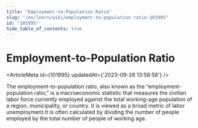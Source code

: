```yaml
---
title: "Employment-to-Population Ratio"
slug: "/en/learn/wiki/employment-to-population-ratio-101995"
id: "101995"
hide_table_of_contents: true
---
```



# Employment-to-Population Ratio

<ArticleMeta id={101995} updatedAt={'2023-09-26 13:58:58'} />
<div className='border-solid border-b border-t-0 my-4 border-[var(--ifm-color-gray-300)]' />

The employment-to-population ratio, also known as the “employment-population ratio,” is a macroeconomic statistic that measures the civilian labor force currently employed against the total working-age population of a region, municipality, or country. It is viewed as a broad metric of labor unemployment.It is often calculated by dividing the number of people employed by the total number of people of working age.
